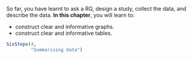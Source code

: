 ::: {.objectivesBox .objectives data-latex="{iconmonstr-target-4-240.png}"}
So far, you have learnt to ask a RQ, design a study, collect the data, and describe the data.
**In this chapter**, you will learn to:

* construct clear and informative graphs.
* construct clear and informative tables.
:::


```r
SixSteps(4, 
         "Summarising data")
```